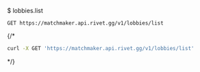 $ lobbies.list
```
GET https://matchmaker.api.rivet.gg/v1/lobbies/list
```


{/*<RequestExample>
```bash curl
curl -X GET 'https://matchmaker.api.rivet.gg/v1/lobbies/list'
```
</RequestExample>*/}

